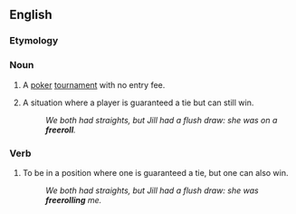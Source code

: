==English==

===Etymology===
{{compound|free|roll|lang=en}}

===Noun===
{{en-noun}}

# {{label|en|poker}} A [[poker]] [[tournament]] with no entry fee.
# {{label|en|poker}} A situation where a player is guaranteed a tie but can still win.
#: ''We both had straights, but Jill had a flush draw: she was on a '''freeroll'''.''

===Verb===
{{en-verb}}

# {{label|en|poker}} To be in a position where one is guaranteed a tie, but one can also win.
#: ''We both had straights, but Jill had a flush draw: she was '''freerolling''' me.''